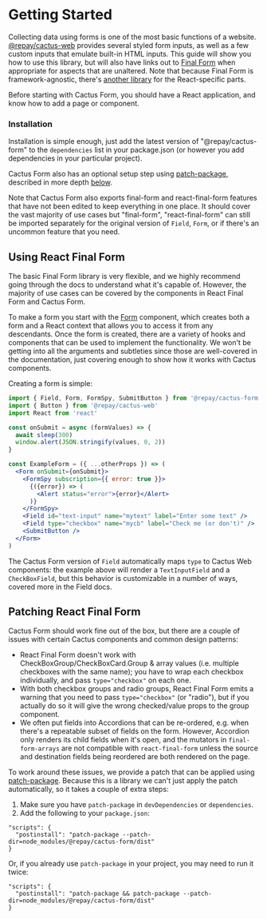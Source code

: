
<Meta title="Cactus Form/Getting Started" />

# Getting Started

Collecting data using forms is one of the most basic functions of a website. [@repay/cactus-web](/story/cactus-web-intro--page) provides several styled form inputs, as well as a few custom inputs that emulate built-in HTML inputs. 
This guide will show you how to use this library, but will also have links out to [Final Form](https://final-form.org/) when appropriate for aspects that are unaltered.
Note that because Final Form is framework-agnostic, there's [another library](https://final-form.org/react) for the React-specific parts.

Before starting with Cactus Form, you should have a React application, and know how to add a page or component.

### Installation

Installation is simple enough, just add the latest version of "@repay/cactus-form" to the `dependencies` list in your package.json (or however you add dependencies in your particular project).

Cactus Form also has an optional setup step using [patch-package](https://www.npmjs.com/package/patch-package), described in more depth [below](#patching-react-final-form).

Note that Cactus Form also exports final-form and react-final-form features that have not been edited to keep everything in one place. It should cover the vast majority of use cases but "final-form", "react-final-form" can still be imported separately for the original version of `Field`, `Form`, or if there's an uncommon feature that you need.

## Using React Final Form

The basic Final Form library is very flexible, and we highly recommend going through the docs to understand what it's capable of. However, the majority of use cases can be covered by the components in React Final Form and Cactus Form.

To make a form you start with the [Form](/docs/cactus-form-components-form--page) component,
which creates both a form and a React context that allows you to access it from any descendants.
Once the form is created, there are a variety of hooks and components that can be used to implement the functionality.
We won't be getting into all the arguments and subtleties since those are well-covered in the documentation,
just covering enough to show how it works with Cactus components.

Creating a form is simple:

```jsx
import { Field, Form, FormSpy, SubmitButton } from '@repay/cactus-form'
import { Button } from '@repay/cactus-web'
import React from 'react'

const onSubmit = async (formValues) => {
  await sleep(300)
  window.alert(JSON.stringify(values, 0, 2))
}

const ExampleForm = ({ ...otherProps }) => (
  <Form onSubmit={onSubmit}>
    <FormSpy subscription={{ error: true }}>
      {({error}) => (
        <Alert status="error">{error}</Alert>
      )}
    </FormSpy>
    <Field id="text-input" name="mytext" label="Enter some text" />
    <Field type="checkbox" name="mycb" label="Check me (or don't)" />
    <SubmitButton />
  </Form>
)
```

The Cactus Form version of `Field` automatically maps `type` to Cactus Web components:
the example above will render a `TextInputField` and a `CheckBoxField`,
but this behavior is customizable in a number of ways, covered more in the Field docs.


## Patching React Final Form

Cactus Form should work fine out of the box, but there are a couple of issues
with certain Cactus components and common design patterns:

- React Final Form doesn't work with CheckBoxGroup/CheckBoxCard.Group & array values (i.e. multiple checkboxes with the same name); you have to wrap each checkbox individually, and pass `type="checkbox"` on each one.
- With both checkbox groups and radio groups, React Final Form emits a warning that you need to pass `type="checkbox"` (or "radio"), but if you actually do so it will give the wrong checked/value props to the group component.
- We often put fields into Accordions that can be re-ordered, e.g. when there's a repeatable subset of fields on the form. However, Accordion only renders its child fields when it's open, and the mutators in `final-form-arrays` are not compatible with `react-final-form` unless the source and destination fields being reordered are both rendered on the page.

To work around these issues, we provide a patch that can be applied using [patch-package](https://www.npmjs.com/package/patch-package).
Because this is a library we can't just apply the patch automatically, so it takes a couple of extra steps:

1. Make sure you have `patch-package` in `devDependencies` or `dependencies`.
2. Add the following to your `package.json`:

```
"scripts": {
  "postinstall": "patch-package --patch-dir=node_modules/@repay/cactus-form/dist"
}
```

Or, if you already use `patch-package` in your project, you may need to run it twice:

```
"scripts": {
  "postinstall": "patch-package && patch-package --patch-dir=node_modules/@repay/cactus-form/dist"
}
```

